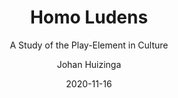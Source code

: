 ---
date: 2020-11-16
title: 'Homo Ludens'
subtitle: 'A Study of the Play-Element in Culture'
author: 'Johan Huizinga'
published: true
cover: './homoludens.jpg'
type: ['antibook']
url: 'https://www.librarything.com/work/97394'
---